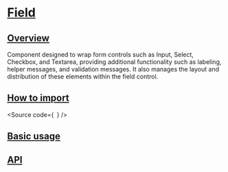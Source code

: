 

<Meta of={Stories} />

# [Field](#field)

## [Overview](#overview)

Component designed to wrap form controls such as Input, Select, Checkbox, and Textarea, providing additional functionality such as labeling, helper messages, and validation messages.
It also manages the layout and distribution of these elements within the field control.

## [How to import](#how-to-import)

<Source
  code={`
`}
/>

## [Basic usage](#basic-usage)

<Canvas of={Stories.Base} />

## [API](#api)

<ArgTypes of={Stories} />
